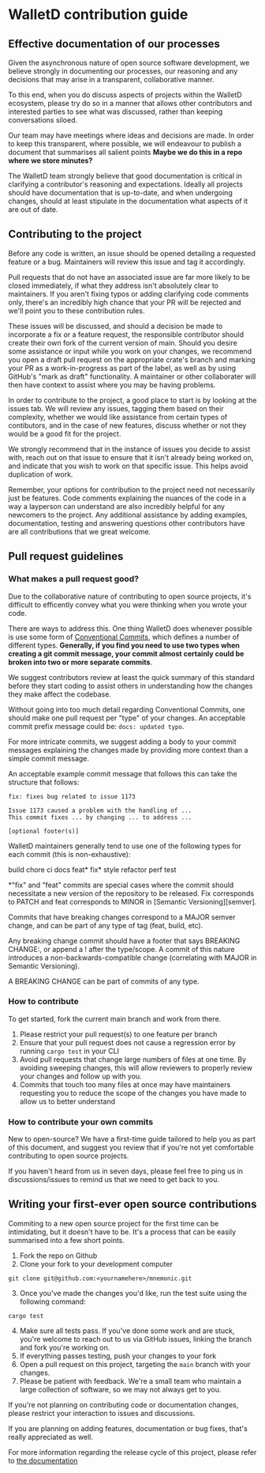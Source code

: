 # WalletD contribution guide

## Effective documentation of our processes

Given the asynchronous nature of open source software development, we believe strongly in documenting our processes, our reasoning and any decisions that may arise in a transparent, collaborative manner.

To this end, when you do discuss aspects of projects within the WalletD ecosystem, please try do so in a manner that allows other contributors and interested parties to see what was discussed, rather than keeping conversations siloed.

Our team may have meetings where ideas and decisions are made. In order to keep this transparent, where possible, we will endeavour to publish a document that summarises all salient points **Maybe we do this in a repo where we store minutes?**

The WalletD team strongly believe that good documentation is critical in clarifying a contributor's reasoning and expectations. Ideally all projects should have documentation that is up-to-date, and when undergoing changes, should at least stipulate in the documentation what aspects of it are out of date.

## Contributing to the project
Before any code is written, an issue should be opened detailing a requested feature or a bug. Maintainers will review this issue and tag it accordingly.

Pull requests that do not have an associated issue are far more likely to be closed immediately, if what they address isn't absolutely clear to maintainers. If you aren't fixing typos or adding clarifying code comments only, there's an incredibly high chance that your PR will be rejected and we'll point you to these contribution rules.

These issues will be discussed, and should a decision be made to incorporate a fix or a feature request, the responsible contributor should create their own fork of the current version of main. Should you desire some assistance or input while you work on your changes, we recommend you open a draft pull request on the appropriate crate's branch and marking your PR as a work-in-progress as part of the label, as well as by using GitHub's "mark as draft" functionality. A maintainer or other collaborater will then have context to assist where you may be having problems.

In order to contribute to the project, a good place to start is by looking at the issues tab. We will review any issues, tagging them based on their complexity, whether we would like assistance from certain types of contibutors, and in the case of new features, discuss whether or not they would be a good fit for the project.

We strongly recommend that in the instance of issues you decide to assist with, reach out on that issue to ensure that it isn't already being worked on, and indicate that you wish to work on that specific issue. This helps avoid duplication of work. 

Remember, your options for contribution to the project need not necessarily just be features. Code comments explaining the nuances of the code in a way a layperson can understand are also incredibly helpful for any newcomers to the project. Any additional assistance by adding examples, documentation, testing and answering questions other contributors have are all contributions that we great welcome.

## Pull request guidelines

### What makes a pull request good?
Due to the collaborative nature of contributing to open source projects, it's difficult to efficently convey what you were thinking when you wrote your code.

There are ways to address this. One thing WalletD does whenever possible is use some form of [Conventional Commits][conventional-commits], which defines a number of different types. **Generally, if you find you need to use two types when creating a git commit message, your commit almost certainly could be broken into two or more separate commits**.

We suggest contributors review at least the quick summary of this standard before they start coding to assist others in understanding how the changes they make affect the codebase. 

Without going into too much detail regarding Conventional Commits, one should make one pull request per "type" of your changes. An acceptable commit prefix message could be: `docs: updated typo`. 

For more intricate commits, we suggest adding a body to your commit messages explaining the changes made by providing more context than a simple commit message. 

An acceptable example commit message that follows this can take the structure that follows: 
```
fix: fixes bug related to issue 1173

Issue 1173 caused a problem with the handling of ...
This commit fixes ... by changing ... to address ...

[optional footer(s)]
```
WalletD maintainers generally tend to use one of the following types for each commit (this is non-exhaustive): 

build
chore
ci
docs
feat*
fix*
style
refactor
perf
test


 *"fix" and "feat" commits are special cases where the commit should necessitate a new version of the repository to be released. Fix corresponds to PATCH and feat corresponds to MINOR in [Semantic Versioning][semver].

Commits that have breaking changes correspond to a MAJOR semver change, and can be part of any type of tag (feat, build, etc). 

Any breaking change commit should have a footer that says BREAKING CHANGE:, or append a ! after the type/scope. A commit of this nature introduces a non-backwards-compatible change (correlating with MAJOR in Semantic Versioning). 

A BREAKING CHANGE can be part of commits of any type.
### How to contribute
To get started, fork the current main branch and work from there. 

1. Please restrict your pull request(s) to one feature per branch
1. Ensure that your pull request does not cause a regression error by running `cargo test` in your CLI
1. Avoid pull requests that change large numbers of files at one time. By avoiding sweeping changes, this will allow reviewers to properly review your changes and follow up with you.
1. Commits that touch too many files at once may have maintainers requesting you to reduce the scope of the changes you have made to allow us to better understand 

### How to contribute your own commits
New to open-source? We have a first-time guide tailored to help you as part of this document, and suggest you review that if you're not yet comfortable contributing to open source projects.

If you haven't heard from us in seven days, please feel free to ping us in discussions/issues to remind us that we need to get back to you.



## Writing your first-ever open source contributions
Commiting to a new open source project for the first time can be intimidating, but it doesn't have to be. It's a process that can be easily summarised into a few short points.

1. Fork the repo on Github
1. Clone your fork to your development computer
```
git clone git@github.com:<yournamehere>/mnemonic.git
```
3. Once you've made the changes you'd like, run the test suite using the following command:
```
cargo test
```
4. Make sure all tests pass. If you've done some work and are stuck, you're welcome to reach out to us via GitHub issues, linking the branch and fork you're working on.
4. If everything passes testing, push your changes to your fork
4. Open a pull request on this project, targeting the `main` branch with your changes.
4. Please be patient with feedback. We're a small team who maintain a large collection of software, so we may not always get to you. 


If you're not planning on contributing code or documentation changes, please restrict your interaction to issues and discussions.

If you are planning on adding features, documentation or bug fixes, that's really appreciated as well.

For more information regarding the release cycle of this project, please refer to [the documentation][readme-example]


[readme-example]: https://github.com/WalletD/hd_key/tree/main/examples/readme
[conventional-commits]: https://www.conventionalcommits.org/en/v1.0.0/